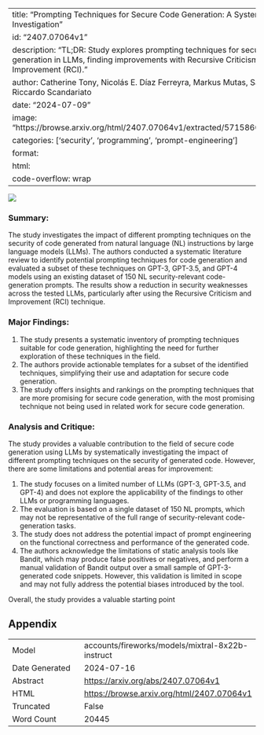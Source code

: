 
---
title: "Prompting Techniques for Secure Code Generation: A Systematic Investigation"
id: "2407.07064v1"
description: "TL;DR: Study explores prompting techniques for secure code generation in LLMs, finding improvements with Recursive Criticism and Improvement (RCI)."
author: Catherine Tony, Nicolás E. Díaz Ferreyra, Markus Mutas, Salem Dhiff, Riccardo Scandariato
date: "2024-07-09"
image: "https://browse.arxiv.org/html/2407.07064v1/extracted/5715860/figures/slr.png"
categories: ['security', 'programming', 'prompt-engineering']
format:
  html:
    code-overflow: wrap
---

![](https://browse.arxiv.org/html/2407.07064v1/extracted/5715860/figures/slr.png)

### Summary:

The study investigates the impact of different prompting techniques on the security of code generated from natural language (NL) instructions by large language models (LLMs). The authors conducted a systematic literature review to identify potential prompting techniques for code generation and evaluated a subset of these techniques on GPT-3, GPT-3.5, and GPT-4 models using an existing dataset of 150 NL security-relevant code-generation prompts. The results show a reduction in security weaknesses across the tested LLMs, particularly after using the Recursive Criticism and Improvement (RCI) technique.

### Major Findings:

1. The study presents a systematic inventory of prompting techniques suitable for code generation, highlighting the need for further exploration of these techniques in the field.
2. The authors provide actionable templates for a subset of the identified techniques, simplifying their use and adaptation for secure code generation.
3. The study offers insights and rankings on the prompting techniques that are more promising for secure code generation, with the most promising technique not being used in related work for secure code generation.

### Analysis and Critique:

The study provides a valuable contribution to the field of secure code generation using LLMs by systematically investigating the impact of different prompting techniques on the security of generated code. However, there are some limitations and potential areas for improvement:

1. The study focuses on a limited number of LLMs (GPT-3, GPT-3.5, and GPT-4) and does not explore the applicability of the findings to other LLMs or programming languages.
2. The evaluation is based on a single dataset of 150 NL prompts, which may not be representative of the full range of security-relevant code-generation tasks.
3. The study does not address the potential impact of prompt engineering on the functional correctness and performance of the generated code.
4. The authors acknowledge the limitations of static analysis tools like Bandit, which may produce false positives or negatives, and perform a manual validation of Bandit output over a small sample of GPT-3-generated code snippets. However, this validation is limited in scope and may not fully address the potential biases introduced by the tool.

Overall, the study provides a valuable starting point

## Appendix

|          |          |
|----------|----------|
| Model     | accounts/fireworks/models/mixtral-8x22b-instruct       |
| Date Generated     | 2024-07-16       |
| Abstract | [https://arxiv.org/abs/2407.07064v1](https://arxiv.org/abs/2407.07064v1)        |
| HTML     | [https://browse.arxiv.org/html/2407.07064v1](https://browse.arxiv.org/html/2407.07064v1)       |
| Truncated       | False       |
| Word Count       | 20445       |